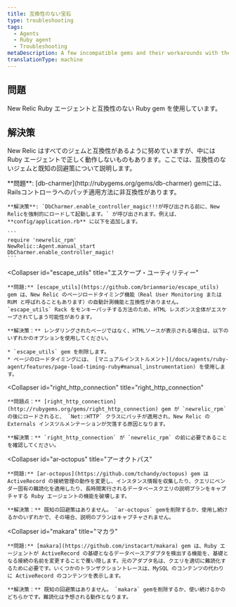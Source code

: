 ```yaml
---
title: 互換性のない宝石
type: troubleshooting
tags:
  - Agents
  - Ruby agent
  - Troubleshooting
metaDescription: A few incompatible gems and their workarounds with the New Relic Ruby agent.
translationType: machine
---
```


## 問題

New Relic Ruby エージェントと互換性のない Ruby gem を使用しています。

## 解決策

New Relic はすべてのジェムと互換性があるように努めていますが、中には Ruby エージェントで正しく動作しないものもあります。ここでは、互換性のないジェムと既知の回避策について説明します。

<CollapserGroup>
  <Collapser
    id="db-charmer"
    title="db-charmer"
  >
    **問題**: [db-charmer](http://rubygems.org/gems/db-charmer) gemには、Railsコントローラへのパッチ適用方法に非互換性があります。

    **解決策**: `DbCharmer.enable_controller_magic!!!が呼び出される前に、New Relicを強制的にロードして起動します。` が呼び出されます。例えば、 **config/application.rb** に以下を追加します。

    ```
    require 'newrelic_rpm'
    NewRelic::Agent.manual_start
    DbCharmer.enable_controller_magic!
    ```
  </Collapser>

  <Collapser
    id="escape_utils"
    title="エスケープ・ユーティリティー"
  >
    **問題:** [escape_utils](https://github.com/brianmario/escape_utils) gem は、New Relic のページロードタイミング機能（Real User Monitoring または RUM と呼ばれることもあります）の自動計測機能と互換性がありません。 `escape_utils` Rack をモンキーパッチする方法のため、HTML レスポンス全体がエスケープされてしまう可能性があります。

    **解決策：** レンダリングされたページではなく、HTMLソースが表示される場合は、以下のいずれかのオプションを使用してください。

    * `escape_utils` gem を削除します。
    * ページのロードタイミングには、 [マニュアルインストルメント](/docs/agents/ruby-agent/features/page-load-timing-ruby#manual_instrumentation) を使用します。
  </Collapser>

  <Collapser
    id="right_http_connection"
    title="right_http_connection"
  >
    **問題点：** [right_http_connection](http://rubygems.org/gems/right_http_connection) gem が `newrelic_rpm` の後にロードされると、 `Net::HTTP` クラスにパッチが適用され、New Relic の Externals インスツルメンテーションが欠落する原因となります。

    **解決策：** `right_http_connection` が `newrelic_rpm` の前に必要であることを確認してください。
  </Collapser>

  <Collapser
    id="ar-octopus"
    title="アーオクトパス"
  >
    **問題:** [ar-octopus](https://github.com/tchandy/octopus) gem は ActiveRecord の接続管理の動作を変更し、インスタンス情報を収集したり、クエリにベンダー固有の難読化を適用したり、長時間実行されるデータベースクエリの説明プランをキャプチャする Ruby エージェントの機能を破壊します。

    **解決策：** 既知の回避策はありません。 `ar-octopus` gemを削除するか、使用し続けるかのいずれかで、その場合、説明のプランはキャプチャされません。
  </Collapser>

  <Collapser
    id="makara"
    title="マカラ"
  >
    **問題:** [makara](https://github.com/instacart/makara) gem は、Ruby エージェントが ActiveRecord の基礎となるデータベースアダプタを検出する機能を、基礎となる接続の名前を変更することで覆い隠します。元のアダプタ名は、クエリを適切に難読化するために必要です。いくつかのトランザクショントレースは、MySQL のコンテンツの代わりに ActiveRecord のコンテンツを表示します。

    **解決策：** 既知の回避策はありません。 `makara` gemを削除するか、使い続けるかのどちらかです。難読化は予想される動作となります。
  </Collapser>
</CollapserGroup>